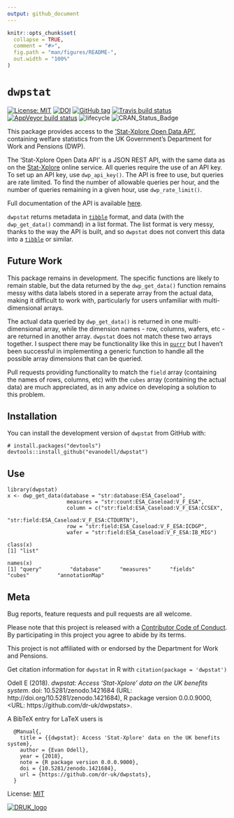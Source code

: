 ```yaml
---
output: github_document
---
```


<!-- README.md is generated from README.Rmd. Please edit that file -->

```r
knitr::opts_chunk$set(
  collapse = TRUE,
  comment = "#>",
  fig.path = "man/figures/README-",
  out.width = "100%"
)
```

# `dwpstat`

[![License: MIT](https://img.shields.io/badge/License-MIT-blue.svg)](LICENSE.md)
[![DOI](https://zenodo.org/badge/DOI/10.5281/zenodo.1421684.svg)](https://doi.org/10.5281/zenodo.1421684)
[![GitHub tag](https://img.shields.io/github/tag/dr-uk/dwpstat.svg)](https://github.com/dr-uk/dwpstat)
[![Travis build status](https://travis-ci.org/dr-uk/dwpstat.svg?branch=master)](https://travis-ci.org/dr-uk/dwpstat)
[![AppVeyor build status](https://ci.appveyor.com/api/projects/status/github/dr-uk/dwpstat?branch=master&svg=true)](https://ci.appveyor.com/project/dr-uk/dwpstat)
![lifecycle](https://img.shields.io/badge/lifecycle-experimental-red.svg)
![CRAN_Status_Badge](http://www.r-pkg.org/badges/version/dwpstat)

This package provides access to the ['Stat-Xplore Open Data API'](https://stat-xplore.dwp.gov.uk/webapi/online-help/Open-Data-API.html), containing welfare statistics from the UK Government's Department for Work and Pensions (DWP).

The 'Stat-Xplore Open Data API' is a JSON REST API, with the same data as on the [Stat-Xplore](https://stat-xplore.dwp.gov.uk/) online service. All queries require the use of an API key. To set up an API key, use `dwp_api_key()`. The API is free to use, but queries are rate limited. To find the number of allowable queries per hour, and the number of queries remaining in a given hour, use `dwp_rate_limit()`.

Full documentation of the API is available [here](https://stat-xplore.dwp.gov.uk/webapi/online-help/Open-Data-API.html).

`dwpstat` returns metadata in [`tibble`](https://cran.r-project.org/package=tibble) format, and data (with the `dwp_get_data()` command) in a list format. The list format is very messy, thanks to the way the API is built, and so `dwpstat` does not convert this data into a [`tibble`](https://cran.r-project.org/package=tibble) or similar.

## Future Work

This package remains in development. The specific functions are likely to remain stable, but the data returned by the `dwp_get_data()` function remains messy withs data labels stored in a seperate array from the actual data, making it difficult to work with, particularly for users unfamiliar with multi-dimensional arrays.

The actual data queried by `dwp_get_data()` is returned in one multi-dimensional array, while the dimension names - row, columns, wafers, etc - are returned in another array. `dwpstat` does not match these two arrays together. I suspect there may be functionality like this in [`purrr`](https://cran.r-project.org/package=purrr) but I haven't been successful in implementing a generic function to handle all the possible array dimensions that can be queried. 

Pull requests providing functionality to match the `field` array (containing the names of rows, columns, etc) with the `cubes` array (containing the actual data) are much appreciated, as in any advice on developing a solution to this problem.


## Installation

You can install the development version of `dwpstat` from GitHub with:

```
# install.packages("devtools")
devtools::install_github("evanodell/dwpstat")
```

## Use

```
library(dwpstat)
x <- dwp_get_data(database = "str:database:ESA_Caseload",
                   measures = "str:count:ESA_Caseload:V_F_ESA",
                   column = c("str:field:ESA_Caseload:V_F_ESA:CCSEX",
                              "str:field:ESA_Caseload:V_F_ESA:CTDURTN"),
                   row = "str:field:ESA_Caseload:V_F_ESA:ICDGP",
                   wafer = "str:field:ESA_Caseload:V_F_ESA:IB_MIG")

class(x)
[1] "list"

names(x)
[1] "query"         "database"      "measures"      "fields"        "cubes"         "annotationMap"
```


## Meta

Bug reports, feature requests and pull requests are all welcome. 

Please note that this project is released with a [Contributor Code of Conduct](CODE_OF_CONDUCT.md).
By participating in this project you agree to abide by its terms.

This project is not affiliated with or endorsed by the Department for Work and Pensions.

Get citation information for `dwpstat` in R with `citation(package = 'dwpstat')`

Odell E (2018). _dwpstat: Access 'Stat-Xplore' data on the UK benefits system_. doi: 10.5281/zenodo.1421684 (URL: http://doi.org/10.5281/zenodo.1421684), R package version 0.0.0.9000, <URL: https://github.com/dr-uk/dwpstats>.

A BibTeX entry for LaTeX users is

```
  @Manual{,
    title = {{dwpstat}: Access 'Stat-Xplore' data on the UK benefits system},
    author = {Evan Odell},
    year = {2018},
    note = {R package version 0.0.0.9000},
    doi = {10.5281/zenodo.1421684},
    url = {https://github.com/dr-uk/dwpstats},
  }
```

License: [MIT](LICENSE.md)

[![DRUK_logo](https://www.disabilityrightsuk.org/sites/default/files/logo.png)](https://www.disabilityrightsuk.org)

